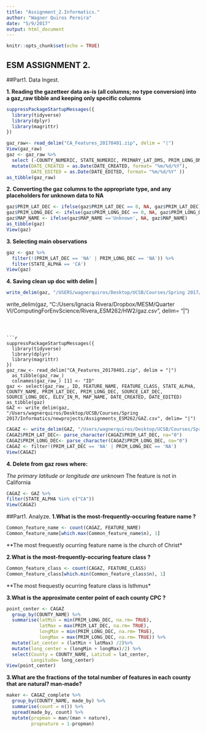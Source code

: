 ```yaml
---
title: "Assignment_2.Informatics."
author: "Wagner Quiros Pereira"
date: "5/9/2017"
output: html_document
---
```


```r
knitr::opts_chunk$set(echo = TRUE)
```

## ESM ASSIGNMENT 2.

##Part1. Data Ingest.

**1. Reading the gazetteer data as-is (all columns; no type conversion) into a gaz_raw tibble and keeping only specific columns**

```r
suppressPackageStartupMessages({
  library(tidyverse)
  library(dplyr)
  library(magrittr)
})

gaz_raw<- read_delim("CA_Features_20170401.zip", delim = "|")
View(gaz_raw)
gaz <- gaz_raw %>% 
  select (-COUNTY_NUMERIC, STATE_NUMERIC, PRIMARY_LAT_DMS, PRIM_LONG_DMS, SOURCE_LAT_DMS, SOURCE_LONG_DMS, ELEV_IN_FT) %>% 
  mutate(DATE_CREATED = as.Date(DATE_CREATED, format= "%m/%d/%Y"), 
         DATE_EDITED = as.Date(DATE_EDITED, format= "%m/%d/%Y" ))
as_tibble(gaz_raw)
```

**2. Converting the gaz columns to the appropriate type, and any placeholders for unknown data to NA**

```r
gaz$PRIM_LAT_DEC <- ifelse(gaz$PRIM_LAT_DEC == 0, NA, gaz$PRIM_LAT_DEC)
gaz$PRIM_LONG_DEC <- ifelse(gaz$PRIM_LONG_DEC == 0, NA, gaz$PRIM_LONG_DEC)
gaz$MAP_NAME <- ifelse(gaz$MAP_NAME =='Unknown', NA, gaz$MAP_NAME)
as_tibble(gaz)
View(gaz)
```

**3. Selecting main observations**

```r
gaz <- gaz %>%
  filter(!(PRIM_LAT_DEC == 'NA' | PRIM_LONG_DEC == 'NA')) %>% 
  filter(STATE_ALPHA == 'CA')
View(gaz)
```

**4. Saving clean up doc with delim |**

```r
write_delim(gaz, "/USERS/wagnerquiros/Desktop/UCSB/Courses/Spring 2017/Informatics/newprojects/Assignments_ESM262/gazzca.csv", delim = "|")
```

write_delim(gaz, "C:/Users/Ignacia Rivera/Dropbox/MESM/Quarter VI/ComputingForEnvScience/Rivera_ESM262/HW2/gaz.csv", delim= "|")






```



```r
suppressPackageStartupMessages({
  library(tidyverse)
  library(dplyr)
  library(magrittr)
})
gaz_raw_<- read_delim("CA_Features_20170401.zip", delim = "|")
  as_tibble(gaz_raw_)
  colnames(gaz_raw_) [1] <- "ID"
gaz <- select(gaz_raw_, ID, FEATURE_NAME, FEATURE_CLASS, STATE_ALPHA, COUNTY_NAME, PRIM_LAT_DEC, PRIM_LONG_DEC, SOURCE_LAT_DEC,  SOURCE_LONG_DEC, ELEV_IN_M, MAP_NAME, DATE_CREATED, DATE_EDITED)
as_tibble(gaz)
GAZ <- write_delim(gaz, "/Users/wagnerquiros/Desktop/UCSB/Courses/Spring 2017/Informatics/newprojects/Assignments_ESM262/GAZ.csv", delim= "|")
```



```r
CAGAZ <- write_delim(GAZ, "/Users/wagnerquiros/Desktop/UCSB/Courses/Spring 2017/Informatics/newprojects/Assignments_ESM262/CAGAZ.csv", delim= "|")
CAGAZ$PRIM_LAT_DEC<- parse_character(CAGAZ$PRIM_LAT_DEC, na="0")
CAGAZ$PRIM_LONG_DEC<- parse_character(CAGAZ$PRIM_LONG_DEC, na="0")
CAGAZ <- filter!(PRIM_LAT_DEC == 'NA' | PRIM_LONG_DEC == 'NA') 
View(CAGAZ)
```

**4. Delete from gaz rows where:**

*The primary latitude or longitude are unknown
*The feature is not in California

```r
CAGAZ <- GAZ %>%
filter(STATE_ALPHA %in% c("CA")) 
View(CAGAZ)
```


##Part1. Analyze.
**1.What is the most-frequently-occuring feature name ?**

```r
Common_feature_name <- count(CAGAZ, FEATURE_NAME)
Common_feature_name[which.max(Common_feature_name$n), 1]
```

**The most frequestly ocurring feature name is the church of Christ*

**2.What is the most-frequently-occuring feature class ?**


```r
Common_feature_class <- count(CAGAZ, FEATURE_CLASS)
Common_feature_class[which.min(Common_feature_class$n), 1]
```

**The most frequestly ocurring feature class is Isthmus*

**3.What is the approximate center point of each county CPC ?**

```r
point_center <- CAGAZ
  group_by(COUNTY_NAME) %>%
  summarise(latMin = min(PRIM_LONG_DEC, na.rm= TRUE),
            latMax = max(PRIM_LAT_DEC, na.rm= TRUE),
            longMin = min(PRIM_LONG_DEC, na.rm= TRUE),
            longMax = max(PRIM_LONG_DEC, na.rm= TRUE)) %>% 
  mutate(lat_center = (latMin + latMax) /2)%>% 
  mutate(long_center = (longMin + longMax)/2) %>% 
  select(County = COUNTY_NAME, Latitud = lat_center, 
         Longitude= long_center)
View(point_center)
```

**3.What are the fractions of the total number of features in each county that are natural? man-made?**

```r
maker <- CAGAZ_complete %>% 
  group_by(COUNTY_NAME, made_by) %>% 
  summarise(count = n()) %>% 
  spread(made_by, count) %>% 
  mutate(propman = man/(man + nature),
         propnature = 1-propman) 
```
